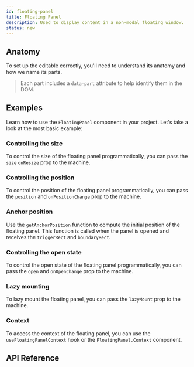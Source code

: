 ```yaml
---
id: floating-panel
title: Floating Panel
description: Used to display content in a non-modal floating window.
status: new
---
```


<ComponentPreview id="FloatingPanel" />

## Anatomy

To set up the editable correctly, you'll need to understand its anatomy and how we name its parts.

> Each part includes a `data-part` attribute to help identify them in the DOM.

<Anatomy id="floating-panel" />

## Examples

Learn how to use the `FloatingPanel` component in your project. Let's take a look at the most basic example:

<Example id="basic" />

### Controlling the size

To control the size of the floating panel programmatically, you can pass the `size` `onResize` prop to the machine.

<Example id="controlled-size" />

### Controlling the position

To control the position of the floating panel programmatically, you can pass the `position` and `onPositionChange` prop
to the machine.

<Example id="controlled-position" />

### Anchor position

Use the `getAnchorPosition` function to compute the initial position of the floating panel. This function is called when
the panel is opened and receives the `triggerRect` and `boundaryRect`.

<Example id="anchor-position" />

### Controlling the open state

To control the open state of the floating panel programmatically, you can pass the `open` and `onOpenChange` prop to the
machine.

<Example id="controlled-open" />

### Lazy mounting

To lazy mount the floating panel, you can pass the `lazyMount` prop to the machine.

<Example id="lazy-mount" />

### Context

To access the context of the floating panel, you can use the `useFloatingPanelContext` hook or the
`FloatingPanel.Context` component.

<Example id="render-fn" />

## API Reference

<ComponentTypes id="floating-panel" />
